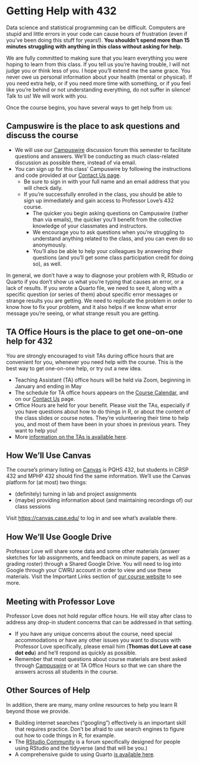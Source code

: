 # Getting Help with 432

Data science and statistical programming can be difficult. Computers are stupid and little errors in your code can cause hours of frustration (even if you've been doing this stuff for years!). **You shouldn't spend more than 15 minutes struggling with anything in this class without asking for help.**

We are fully committed to making sure that you learn everything you were hoping to learn from this class. If you tell us you're having trouble, I will not judge you or think less of you. I hope you'll extend me the same grace. You never owe us personal information about your health (mental or physical). If you need extra help, or if you need more time with something, or if you feel like you're behind or not understanding everything, do not suffer in silence! Talk to us! We will work with you.

Once the course begins, you have several ways to get help from us:

## Campuswire is the place to ask questions and discuss the course

- We will use our [Campuswire](https://campuswire.com/) discussion forum this semester to facilitate questions and answers. We'll be conducting as much class-related discussion as possible there, instead of via email.
- You can sign up for this class' Campuswire by following the instructions and code provided at our [Contact Us page](https://thomaselove.github.io/432-2024/contact.html).
  - Be sure to sign in with your full name and an email address that you will check daily.
  - If you're successfully enrolled in the class, you should be able to sign up immediately and gain access to Professor Love's 432 course.
    - The quicker you begin asking questions on Campuswire (rather than via emails), the quicker you'll benefit from the collective knowledge of your classmates and instructors. 
    - We encourage you to ask questions when you're struggling to understand anything related to the class, and you can even do so anonymously.
    - You'll also be able to help your colleagues by answering their questions (and you'll get some class participation credit for doing so), as well.

In general, we don't have a way to diagnose your problem with R, RStudio or Quarto if you don't show us what you're typing that causes an error, or a lack of results. If you wrote a Quarto file, we need to see it, along with a specific question (or series of them) about specific error messages or strange results you are getting. We need to replicate the problem in order to know how to fix your problem, and it also helps if we know what error message you're seeing, or what strange result you are getting.

## TA Office Hours is the place to get one-on-one help for 432

You are strongly encouraged to visit TAs during office hours that are convenient for you, whenever you need help with the course. This is the best way to get one-on-one help, or try out a new idea. 

- Teaching Assistant (TA) office hours will be held via Zoom, beginning in January and ending in May
- The schedule for TA office hours appears on the [Course Calendar](https://thomaselove.github.io/432-2024/calendar.html), and on our [Contact Us](https://thomaselove.github.io/432-2024/contact.html) page.
- Office Hours are held for your benefit. Please visit the TAs, especially if you have questions about how to do things in R, or about the content of the class slides or course notes. They're volunteering their time to help you, and most of them have been in your shoes in previous years. They want to help you!
- More [information on the TAs is available here](04-teachingassistants.qmd).

## How We'll Use Canvas

The course's primary listing on [Canvas](https://canvas.case.edu/) is PQHS 432, but students in CRSP 432 and MPHP 432 should find the same information. We'll use the Canvas platform for (at most) two things:

- (definitely) turning in lab and project assignments
- (maybe) providing information about (and maintaining recordings of) our class sessions

Visit <https://canvas.case.edu/> to log in and see what's available there.

## How We'll Use Google Drive

Professor Love will share some data and some other materials (answer sketches for lab assignments, and feedback on minute papers, as well as a grading roster) through a Shared Google Drive. You will need to log into Google through your CWRU account in order to view and use these materials. Visit the Important Links section of [our course website](https://thomaselove.github.io/432-2024/) to see more.

## Meeting with Professor Love

Professor Love does not hold regular office hours. He will stay after class to address any drop-in student concerns that can be addressed in that setting.

- If you have any unique concerns about the course, need special accommodations or have any other issues you want to discuss with Professor Love specifically, please email him (**Thomas dot Love at case dot edu**) and he'll respond as quickly as possible.
- Remember that most questions about course materials are best asked through [Campuswire](https://campuswire.com/) or at TA Office Hours so that we can share the answers across all students in the course.

## Other Sources of Help

In addition, there are many, many online resources to help you learn R beyond those we provide. 

- Building internet searches ("googling") effectively is an important skill that requires practice. Don't be afraid to use search engines to figure out how to code things in R, for example.
- The [RStudio Community](https://community.rstudio.com/) is a forum specifically designed for people using RStudio and the tidyverse (and that will be you.)
- A comprehensive guide to using Quarto [is available here](https://quarto.org/docs/guide/).
